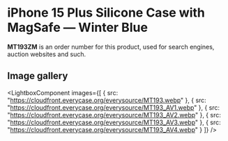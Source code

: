 
# iPhone 15 Plus Silicone Case with MagSafe — Winter Blue

<Callout type='info' emoji='👉🏻'>**MT193ZM** is an order number for this product, used for search engines, auction websites and such.</Callout>

## Image gallery

<LightboxComponent
    images={[
      {
        src: "https://cloudfront.everycase.org/everysource/MT193.webp"
      },
      {
        src: "https://cloudfront.everycase.org/everysource/MT193_AV1.webp"
      },
      {
        src: "https://cloudfront.everycase.org/everysource/MT193_AV2.webp"
      },
      {
        src: "https://cloudfront.everycase.org/everysource/MT193_AV3.webp"
      },
      {
        src: "https://cloudfront.everycase.org/everysource/MT193_AV4.webp"
      }
    ]}
  />
